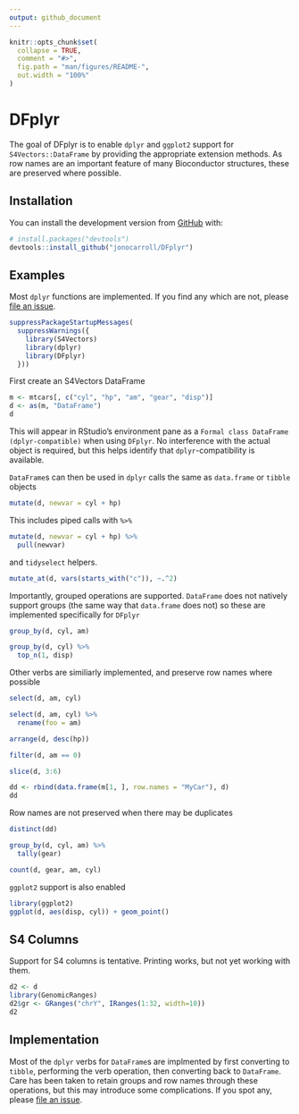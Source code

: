 ```yaml
---
output: github_document
---
```


<!-- README.md is generated from README.Rmd. Please edit that file -->

```r
knitr::opts_chunk$set(
  collapse = TRUE,
  comment = "#>",
  fig.path = "man/figures/README-",
  out.width = "100%"
)
```
# DFplyr

<!-- badges: start -->
<!-- badges: end -->

The goal of DFplyr is to enable `dplyr` and `ggplot2` support for `S4Vectors::DataFrame` by 
providing the appropriate extension methods. As row names are an important feature of many 
Bioconductor structures, these are preserved where possible.

## Installation

You can install the development version from [GitHub](https://github.com/) with:

``` r
# install.packages("devtools")
devtools::install_github("jonocarroll/DFplyr")
```
## Examples

Most `dplyr` functions are implemented. If you find any which are not, please [file an issue](https://github.com/jonocarroll/DFplyr/issues/new).

```r
suppressPackageStartupMessages(
  suppressWarnings({
    library(S4Vectors)
    library(dplyr)
    library(DFplyr)
  }))
```

First create an S4Vectors DataFrame

```r
m <- mtcars[, c("cyl", "hp", "am", "gear", "disp")]
d <- as(m, "DataFrame")
d
```

This will appear in RStudio's environment pane as a `Formal class DataFrame (dplyr-compatible)` when 
using `DFplyr`. No interference with the actual object is required, but this helps 
identify that `dplyr`-compatibility is available.

`DataFrame`s can then be used in `dplyr` calls the same as `data.frame` or `tibble` objects

```r
mutate(d, newvar = cyl + hp)
```

This includes piped calls with `%>%`


```r
mutate(d, newvar = cyl + hp) %>%
  pull(newvar)
```

and `tidyselect` helpers.

```r
mutate_at(d, vars(starts_with("c")), ~.^2)
```

Importantly, grouped operations are supported. `DataFrame` does not 
natively support groups (the same way that `data.frame` does not) so these
are implemented specifically for `DFplyr`

```r
group_by(d, cyl, am)

group_by(d, cyl) %>% 
  top_n(1, disp)
```

Other verbs are similiarly implemented, and preserve row names where possible

```r
select(d, am, cyl)

select(d, am, cyl) %>%
  rename(foo = am)

arrange(d, desc(hp))

filter(d, am == 0) 

slice(d, 3:6)

dd <- rbind(data.frame(m[1, ], row.names = "MyCar"), d)
dd
```

Row names are not preserved when there may be duplicates 

```r
distinct(dd)

group_by(d, cyl, am) %>%
  tally(gear)

count(d, gear, am, cyl)
```

`ggplot2` support is also enabled

```r
library(ggplot2)
ggplot(d, aes(disp, cyl)) + geom_point()
```

## S4 Columns

Support for S4 columns is tentative. Printing works, but not yet working with them.

```r
d2 <- d
library(GenomicRanges)
d2$gr <- GRanges("chrY", IRanges(1:32, width=10))
d2
```

## Implementation

Most of the `dplyr` verbs for `DataFrame`s are implmented by first converting to `tibble`, 
performing the verb operation, then converting back to `DataFrame`. Care has been taken to 
retain groups and row names through these operations, but this may introduce some 
complications. If you spot any, please [file an issue](https://github.com/jonocarroll/DFplyr/issues/new).
